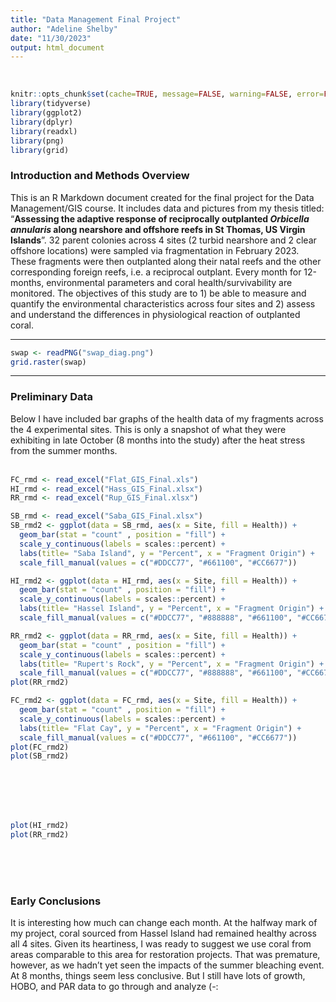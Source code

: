 ```yaml
---
title: "Data Management Final Project"
author: "Adeline Shelby"
date: "11/30/2023"
output: html_document
---
```

<br>

```r
knitr::opts_chunk$set(cache=TRUE, message=FALSE, warning=FALSE, error=FALSE, fig.cap = "")
library(tidyverse)
library(ggplot2)
library(dplyr)
library(readxl)
library(png)
library(grid)
```


### Introduction and Methods Overview 

This is an R Markdown document created for the final project for the Data Management/GIS course. It includes data and pictures from my thesis titled: "**Assessing the adaptive response of reciprocally outplanted *Orbicella annularis* along nearshore and offshore reefs in St Thomas, US Virgin Islands**". 32 parent colonies across 4 sites (2 turbid nearshore and 2 clear offshore locations) were sampled via fragmentation in February 2023. These fragments were then outplanted along their natal reefs and the other corresponding foreign reefs, i.e. a reciprocal outplant. Every month for 12-months, environmental parameters and coral health/survivability are monitored. The objectives of this study are to 1) be able to measure and quantify the environmental characteristics across four sites and 2) assess and understand the differences in physiological reaction of outplanted coral. 

***

```r



swap <- readPNG("swap_diag.png")
grid.raster(swap)
```

***
### Preliminary Data
Below I have included bar graphs of the health data of my fragments across the 4 experimental sites. This is only a snapshot of what they were exhibiting in late October (8 months into the study) after the heat stress from the summer months. 
<br><br>

```r
FC_rmd <- read_excel("Flat_GIS_Final.xls")
HI_rmd <- read_excel("Hass_GIS_Final.xlsx")
RR_rmd <- read_excel("Rup_GIS_Final.xlsx")


```

```r
SB_rmd <- read_excel("Saba_GIS_Final.xlsx")
SB_rmd2 <- ggplot(data = SB_rmd, aes(x = Site, fill = Health)) +
  geom_bar(stat = "count" , position = "fill") +
  scale_y_continuous(labels = scales::percent) +
  labs(title= "Saba Island", y = "Percent", x = "Fragment Origin") +
  scale_fill_manual(values = c("#DDCC77", "#661100", "#CC6677"))

HI_rmd2 <- ggplot(data = HI_rmd, aes(x = Site, fill = Health)) +
  geom_bar(stat = "count" , position = "fill") +
  scale_y_continuous(labels = scales::percent) +
  labs(title= "Hassel Island", y = "Percent", x = "Fragment Origin") +
  scale_fill_manual(values = c("#DDCC77", "#888888", "#661100", "#CC6677"))

RR_rmd2 <- ggplot(data = RR_rmd, aes(x = Site, fill = Health)) +
  geom_bar(stat = "count" , position = "fill") +
  scale_y_continuous(labels = scales::percent) +
  labs(title= "Rupert's Rock", y = "Percent", x = "Fragment Origin") +
  scale_fill_manual(values = c("#DDCC77", "#888888", "#661100", "#CC6677"))
plot(RR_rmd2)
```


```r
FC_rmd2 <- ggplot(data = FC_rmd, aes(x = Site, fill = Health)) +
  geom_bar(stat = "count" , position = "fill") +
  scale_y_continuous(labels = scales::percent) +
  labs(title= "Flat Cay", y = "Percent", x = "Fragment Origin") +
  scale_fill_manual(values = c("#DDCC77", "#661100", "#CC6677"))
plot(FC_rmd2)
plot(SB_rmd2)


```

<br><br><br><br>

```r

plot(HI_rmd2)
plot(RR_rmd2)
```

<br><br><br>

### Early Conclusions
It is interesting how much can change each month. At the halfway mark of my project, coral sourced from Hassel Island had remained healthy across all 4 sites. Given its heartiness, I was ready to suggest we use coral from areas comparable to this area for restoration projects. That was premature, however, as we hadn't yet seen the impacts of the summer bleaching event. At 8 months, things seem less conclusive. But I still have lots of growth, HOBO, and PAR data to go through and analyze (-: 